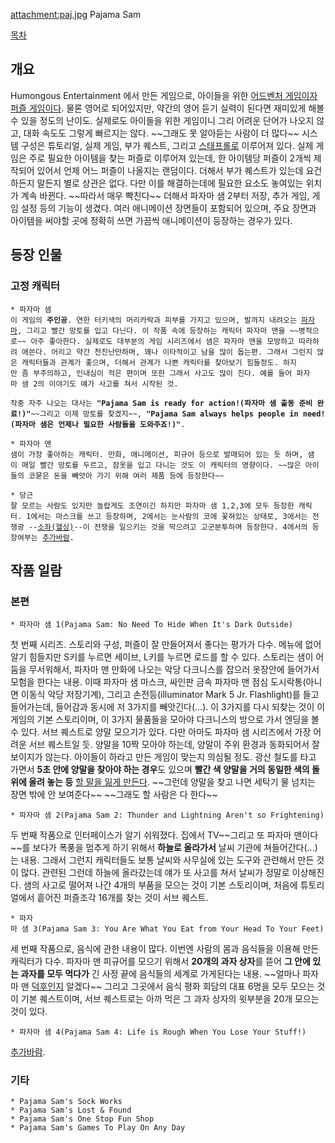 attachment:paj.jpg
Pajama Sam 

[[목차]]
== 개요 ==
Humongous Entertainment 에서 만든 게임으로, 아이들을 위한 [[어드벤처 게임]]이자 [[퍼즐 게임]]이다. 물론 영어로 되어있지만, 약간의 영어 듣기 실력이 된다면 재미있게 해볼 수 있을 정도의 난이도. 실제로도 아이들을 위한 게임이니 그리 어려운 단어가 나오지 않고, 대화 속도도 그렇게 빠르지는 않다. ~~그래도 못 알아듣는 사람이 더 많다~~ 
시스템 구성은 튜토리얼, 실제 게임, 부가 퀘스트, 그리고 [[스태프롤]]로 이루어져 있다. 실제 게임은 주로 필요한 아이템을 찾는 퍼즐로 이루어져 있는데, 한 아이템당 퍼즐이 2개씩 제작되어 있어서 언제 어느 퍼즐이 나올지는 랜덤이다. 더해서 부가 퀘스트가 있는데 요건 하든지 말든지 별로 상관은 없다. 다만 이를 해결하는데에 필요한 요소도 놓여있는 위치가 계속 바뀐다. ~~따라서 매우 빡친다~~ 더해서 파자마 샘 2부터 저장, 추가 게임, 게임 설정 등의 기능이 생겼다. 여러 애니메이션 장면들이  포함되어 있으며, 주요 장면과 아이템을 써야할 곳에 정확히 쓰면 가끔씩 애니메이션이 등장하는 경우가 있다. 

== 등장 인물 ==
=== 고정 캐릭터 ===
 * 파자마 샘
 이 게임의 '''주인공'''. 연한 터키색의 머리카락과 피부를 가지고 있으며, 발까지 내려오는 [[파자마]], 그리고 빨간 망토를 입고 다닌다. 이 작품 속에 등장하는 캐릭터 파자마 맨을 ~~병적으로~~ 아주 좋아한다. 실제로도 대부분의 게임 시리즈에서 샘은 파자마 맨을 모방하고 따라하려 애쓴다. 어리고 약간 천진난만하며, 꽤나 이타적이고 남을 많이 돕는편. 그래서 그런지 많은 캐릭터들과 관계가 좋으며, 더해서 관계가 나쁜 캐릭터를 찾아보기 힘들정도. 하지만 좀 부주의하고, 인내심이 적은 편이며 또한 그래서 사고도 많이 친다. 예를 들어 파자마 샘 2의 이야기도 얘가 사고를 쳐서 시작된 것.

 작중 자주 나오는 대사는 '''"Pajama Sam is ready for action!(파자마 샘 출동 준비 완료!)"'''~~그리고 이제 망토를 찾겠지~~, '''"Pajama Sam always helps people in need!(파자마 샘은 언제나 필요한 사람들을 도와주죠!)"'''.

 * 파자마 맨
 샘이 가장 좋아하는 캐릭터. 만화, 애니메이션, 피규어 등으로 발매되어 있는 듯 하며, 샘이 매일 빨간 망토를 두르고, 잠옷을 입고 다니는 것도 이 캐릭터의 영향이다. ~~많은 아이들의 코묻은 돈을 빼앗아 가기 위해 여러 제품 등에 등장한다~~

 * 당근
 잘 모르는 사람도 있지만 놀랍게도 조연이긴 하지만 파자마 샘 1,2,3에 모두 등장한 캐릭터. 1에서는 마스크를 쓰고 등장하며, 2에서는 눈사람의 코에 꽃혀있는 상태로, 3에서는 전쟁광 --[[소좌(헬싱)]]--이 전쟁을 일으키는 것을 막으려고 고군분투하며 등장한다. 4에서의 등장여부는 [[추가바람]].

== 작품 일람 ==
=== 본편 ===
 * 파자마 샘 1(Pajama Sam: No Need To Hide When It's Dark Outside)
첫 번째 시리즈. 스토리와 구성, 퍼즐이 잘 만들어져서 좋다는 평가가 다수. 메뉴에 없어 알기 힘들지만 S키를 누르면 세이브, L키를 누르면 로드를 할 수 있다.
스토리는 샘이 어둠을 무서워해서, 파자마 맨 만화에 나오는 악당 다크니스를 잡으러 옷장안에 들어가서 모험을 한다는 내용. 이때 파자마 샘 마스크, 싸인판 금속 파자마 맨 점심 도시락통(아니면 이동식 악당 저장기계), 그리고 손전등(illuminator Mark 5 Jr. Flashlight)를 들고 들어가는데, 들어감과 동시에 저 3가지를 빼앗긴다(...). 이 3가지를 다시 되찾는 것이 이 게임의 기본 스토리이며, 이 3가지 물품들을 모아야 다크니스의 방으로 가서 엔딩을 볼 수 있다.
서브 퀘스트로 양말 모으기가 있다. 다만 아마도 파자마 샘 시리즈에서 가장 어려운 서브 퀘스트일 듯. 양말을 10짝 모아야 하는데, 양말이 주위 환경과 동화되어서 잘 보이지가 않는다. 아이들이 하라고 만든 게임이 맞는지 의심될 정도. 광산 철도를 타고 가면서 '''5초 안에 양말을 찾아야 하는 경우'''도 있으며 '''빨간 색 양말을 거의 동일한 색의 돌 위에 올려 놓는 등''' [[헬 난이도|할 말을 잃게 만든다]]. ~~그런데 양말을 찾고 나면 세탁기 물 넘치는 장면 밖에 안 보여준다~~ ~~그래도 할 사람은 다 한다~~ 

 * 파자마 샘 2(Pajama Sam 2: Thunder and Lightning Aren't so Frightening)
두 번째 작품으로 인터페이스가 알기 쉬워졌다. 집에서 TV~~그리고 또 파자마 맨이다~~를 보다가 폭풍을 멈추게 하기 위해서 '''하늘로 올라가서''' 날씨 기관에 쳐들어간다(...)는 내용. 그래서 그런지 캐릭터들도 보통 날씨와 사무실에 있는 도구와 관련해서 만든 것이 많다. 관련된 그런데 하늘에 올라갔는데 얘가 또 사고를 쳐서 날씨가 정말로 이상해진다. 샘의 사고로 떨어져 나간 4개의 부품을 모으는 것이 기본 스토리이며, 처음에 튜토리얼에서 흩어진 퍼즐조각 16개를 찾는 것이 서브 퀘스트. 

 * 파자마 샘 3(Pajama Sam 3: You Are What You Eat from Your Head To Your Feet)
세 번째 작품으로, 음식에 관한 내용이 많다. 이번엔 사람의 몸과 음식들을 이용해 만든 캐릭터가 다수. 
파자마 맨 피규어를 모으기 위해서 '''20개의 과자 상자'''를 뜯어 '''그 안에 있는 과자를 모두 먹다가''' 긴 사정 끝에 음식들의 세계로 가게된다는 내용. ~~얼마나 파자마 맨 [[덕후]]인지 알겠다~~ 그리고 그곳에서 음식 평화 회담의 대표 6명을 모두 모으는 것이 기본 퀘스트이며, 서브 퀘스트로는 아까 먹은 그 과자 상자의 윗부분을 20개 모으는 것이 있다.

 * 파자마 샘 4(Pajama Sam 4: Life is Rough When You Lose Your Stuff!)
[[추가바람]].

=== 기타 ===
 * Pajama Sam's Sock Works
 * Pajama Sam's Lost & Found
 * Pajama Sam's One Stop Fun Shop
 * Pajama Sam's Games To Play On Any Day
